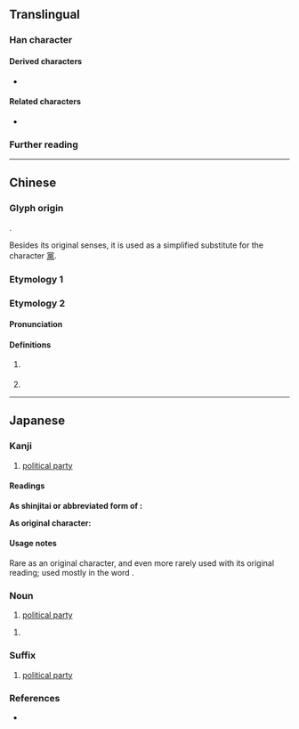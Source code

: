 {{also|黨}}
{{character info/new}}
==Translingual==
{{stroke order|strokes=10}}
{{ja-forms|党|党|党/[[黨]]}}

===Han character===
{{Han char|rn=10|rad=儿|as=08|sn=10|four=90216|canj=FBRHU|ids=⿱龸兄}}

====Derived characters====
* {{l|mul|[[傥]], [[谠]], [[𭉧]], [[𪤅]], [[𫽮]], [[𣺼]], [[𭧋]], [[𣗋]], [[𬊵]], [[镋]], [[𧫆]], [[鎲]]}}

====Related characters====
* {{l|mul|黨}} {{q|Orthodox form in [[Traditional Chinese]]}}

===Further reading===
{{Han ref|kx=0125.180|dkj=01381|dj=0265.230|hdz=10273.110|uh=515A}}

----

==Chinese==

===Glyph origin===
{{Han compound|尚|儿|c1=p|c2=s|t2=human|ls=psc}}.

Besides its original senses, it is used as a simplified substitute for the character [[黨]].

===Etymology 1===
{{zh-see|黨|sv}}

===Etymology 2===
{{zh-forms}}

====Pronunciation====
{{zh-pron
|m=dǎng
|c=dong2
|mn=tóng
|cat=pn
}}

====Definitions====
{{zh-hanzi}}

# {{surname|lang=zh}}
#: {{zh-x|^党家 ^村|{{w|Dangjia village|'''Dang'''jia Village}}}}
# {{zh-only|党項}}

----

==Japanese==
{{ja-kanji forms|党|黨}}

===Kanji===
{{ja-kanji|grade=6|rs=儿08|kyu=黨}}

# [[political party]]

====Readings====
'''As shinjitai or abbreviated form of {{lang|ja|黨}}:'''
{{ja-readings
|goon=とう<たう
|kanon=とう<たう
|kun=なかま-<なかま-, むら-<むら-
}}

'''As original character:'''
{{ja-readings
|goon=とう<たう
|kanon=とう<たう
}}

====Usage notes====
Rare as an original character, and even more rarely used with its original reading; used mostly in the word {{ja-r|党%項|タン%グート|Tangut}}.
{{ja-kanjitab|とう|yomi=o}}

===Noun===
{{ja-noun|とう|kyu=黨}}

# [[political party]]

{{ja-noun|たむら|kyu=黨}}

# {{alternative form of|屯|lang=ja}}

===Suffix===
{{ja-pos|suffix|とう|kyu=黨}}

# [[political party]]

===References===
* {{R:DKJ}}